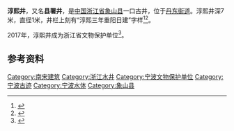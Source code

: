 {{coord|29.482285|N|121.876005|E|format=dms|display=title}}
{{文物保护单位
| 级别 = 省级
| 省区市 = 浙江省
| 名称 = 淳熙井
| 图片 = 
| 所在 = [[象山县|象山县]][[丹东街道|丹东街道]]
| 分类 = 古建筑
| 时代 = 南宋
| 编号 = 7-37
| 登录 = 2017年1月13日
}}
'''淳熙井'''，又名'''县署井'''，是[[中国|中国]][[浙江省|浙江省]][[象山县|象山县]]一口古井，位于[[丹东街道|丹东街道]]。淳熙井深7米，直径1米，井栏上刻有“淳熙三年重阳日建”字样<ref>{{cite web|url=http://www.nbwb.net/pd_wwbh/info.aspx?Id=1090&type=2|title=淳熙井|publisher=宁波文化遗产保护网|date=2005-12-23|accessdate=2017-02-04|archive-date=2020-11-01|archive-url=https://web.archive.org/web/20201101021516/http://www.nbwb.net/pd_wwbh/info.aspx?Id=1090&type=2|dead-url=no}}</ref><ref>{{cite web|url=http://www.xiangshan.gov.cn/art/2007/8/20/art_112_14264.html|title=县级文保单位----淳熙井|publisher=象山县人民政府|date=2007-08-20|accessdate=2017-02-04}}{{Dead link|date=2018年9月 |bot=InternetArchiveBot |fix-attempted=yes }}</ref>。

2017年，淳熙井成为浙江省文物保护单位<ref>{{cite web|publisher=浙江省人民政府|title=浙江省人民政府关于公布第七批省级文物保护单位的通知|url=http://www.zj.gov.cn/art/2017/1/24/art_12460_290351.html|date=2017-01-19|accessdate=2017-01-28|archive-url=https://web.archive.org/web/20180612143624/http://www.zj.gov.cn/art/2017/1/24/art_12460_290351.html|archive-date=2018-06-12|dead-url=yes}}</ref>。

== 参考资料 ==
{{reflist}}

{{宁波市境内的浙江省文物保护单位}}
{{Ningbo-stub}}
[[Category:南宋建筑|Category:南宋建筑]]
[[Category:浙江水井|Category:浙江水井]]
[[Category:宁波文物保护单位|Category:宁波文物保护单位]]
[[Category:宁波古迹|Category:宁波古迹]]
[[Category:宁波水体|Category:宁波水体]]
[[Category:象山县|Category:象山县]]